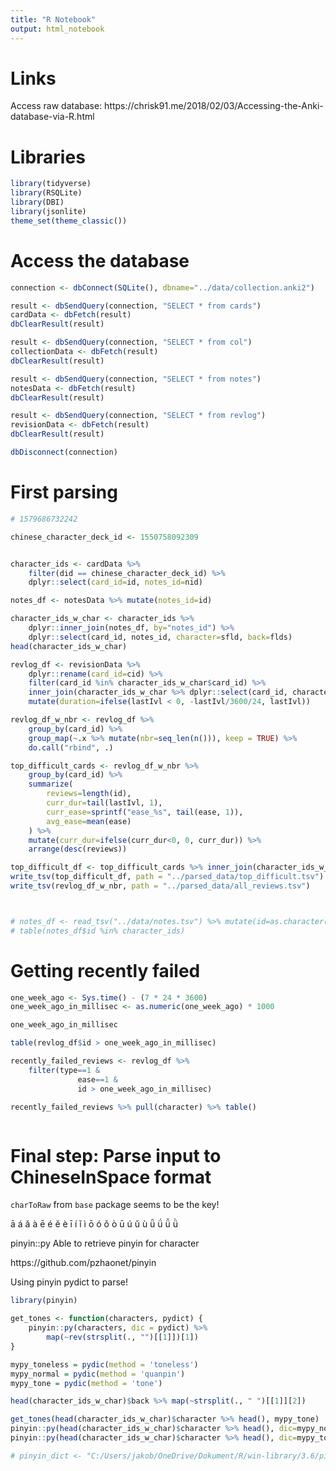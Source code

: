 ```yaml
---
title: "R Notebook"
output: html_notebook
---
```


# Links

Access raw database: https://chrisk91.me/2018/02/03/Accessing-the-Anki-database-via-R.html

# Libraries

```r
library(tidyverse)
library(RSQLite)
library(DBI)
library(jsonlite)
theme_set(theme_classic())
```

# Access the database

```r
connection <- dbConnect(SQLite(), dbname="../data/collection.anki2")

result <- dbSendQuery(connection, "SELECT * from cards")
cardData <- dbFetch(result)
dbClearResult(result)

result <- dbSendQuery(connection, "SELECT * from col")
collectionData <- dbFetch(result)
dbClearResult(result)

result <- dbSendQuery(connection, "SELECT * from notes")
notesData <- dbFetch(result)
dbClearResult(result)

result <- dbSendQuery(connection, "SELECT * from revlog")
revisionData <- dbFetch(result)
dbClearResult(result)

dbDisconnect(connection)
```


# First parsing

```r
# 1579686732242

chinese_character_deck_id <- 1550758092309


character_ids <- cardData %>% 
    filter(did == chinese_character_deck_id) %>% 
    dplyr::select(card_id=id, notes_id=nid)

notes_df <- notesData %>% mutate(notes_id=id)

character_ids_w_char <- character_ids %>% 
    dplyr::inner_join(notes_df, by="notes_id") %>% 
    dplyr::select(card_id, notes_id, character=sfld, back=flds)
head(character_ids_w_char)

revlog_df <- revisionData %>% 
    dplyr::rename(card_id=cid) %>% 
    filter(card_id %in% character_ids_w_char$card_id) %>%
    inner_join(character_ids_w_char %>% dplyr::select(card_id, character), by="card_id") %>%
    mutate(duration=ifelse(lastIvl < 0, -lastIvl/3600/24, lastIvl))

revlog_df_w_nbr <- revlog_df %>% 
    group_by(card_id) %>% 
    group_map(~.x %>% mutate(nbr=seq_len(n())), keep = TRUE) %>% 
    do.call("rbind", .)

top_difficult_cards <- revlog_df_w_nbr %>% 
    group_by(card_id) %>% 
    summarize(
        reviews=length(id), 
        curr_dur=tail(lastIvl, 1), 
        curr_ease=sprintf("ease_%s", tail(ease, 1)),
        avg_ease=mean(ease)
    ) %>% 
    mutate(curr_dur=ifelse(curr_dur<0, 0, curr_dur)) %>%
    arrange(desc(reviews))

top_difficult_df <- top_difficult_cards %>% inner_join(character_ids_w_char, by="card_id")
write_tsv(top_difficult_df, path = "../parsed_data/top_difficult.tsv")
write_tsv(revlog_df_w_nbr, path = "../parsed_data/all_reviews.tsv")



# notes_df <- read_tsv("../data/notes.tsv") %>% mutate(id=as.character(id))
# table(notes_df$id %in% character_ids)
```

# Getting recently failed

```r
one_week_ago <- Sys.time() - (7 * 24 * 3600)
one_week_ago_in_millisec <- as.numeric(one_week_ago) * 1000

one_week_ago_in_millisec

table(revlog_df$id > one_week_ago_in_millisec)

recently_failed_reviews <- revlog_df %>% 
    filter(type==1 & 
               ease==1 & 
               id > one_week_ago_in_millisec)

recently_failed_reviews %>% pull(character) %>% table()



```

# Final step: Parse input to ChineseInSpace format

`charToRaw` from `base` package seems to be the key!

ā á ǎ à ē é ě è ī í ǐ ì ō ó ǒ ò ū ú ǔ ù ǖ ǘ ǚ ǜ 

pinyin::py Able to retrieve pinyin for character

https://github.com/pzhaonet/pinyin

Using pinyin pydict to parse!

```r
library(pinyin)

get_tones <- function(characters, pydict) {
    pinyin::py(characters, dic = pydict) %>% 
        map(~rev(strsplit(., "")[[1]])[1])
}

mypy_toneless = pydic(method = 'toneless')
mypy_normal = pydic(method = 'quanpin')
mypy_tone = pydic(method = 'tone')

head(character_ids_w_char)$back %>% map(~strsplit(., " ")[[1]][2])

get_tones(head(character_ids_w_char)$character %>% head(), mypy_tone)
pinyin::py(head(character_ids_w_char)$character %>% head(), dic=mypy_normal)
pinyin::py(head(character_ids_w_char)$character %>% head(), dic=mypy_toneless)

```


```r
# pinyin_dict <- "C:/Users/jakob/OneDrive/Dokument/R/win-library/3.6/pinyin/lib/pinyin.txt"
```








